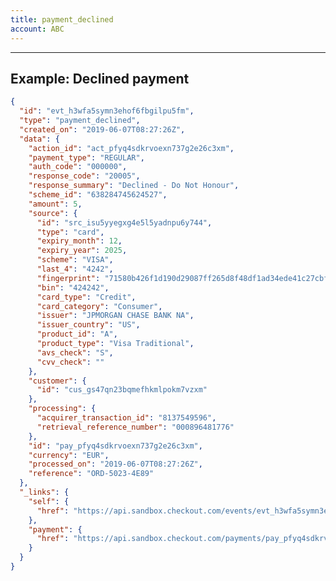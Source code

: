 ```yaml
---
title: payment_declined
account: ABC
---
```


---

## Example: Declined payment

```json
{
  "id": "evt_h3wfa5symn3ehof6fbgilpu5fm",
  "type": "payment_declined",
  "created_on": "2019-06-07T08:27:26Z",
  "data": {
    "action_id": "act_pfyq4sdkrvoexn737g2e26c3xm",
    "payment_type": "REGULAR",
    "auth_code": "000000",
    "response_code": "20005",
    "response_summary": "Declined - Do Not Honour",
    "scheme_id": "638284745624527",
    "amount": 5,
    "source": {
      "id": "src_isu5yyegxg4e5l5yadnpu6y744",
      "type": "card",
      "expiry_month": 12,
      "expiry_year": 2025,
      "scheme": "VISA",
      "last_4": "4242",
      "fingerprint": "71580b426f1d190d29087ff265d8f48df1ad34ede41c27cbff9d23c1a14d1776",
      "bin": "424242",
      "card_type": "Credit",
      "card_category": "Consumer",
      "issuer": "JPMORGAN CHASE BANK NA",
      "issuer_country": "US",
      "product_id": "A",
      "product_type": "Visa Traditional",
      "avs_check": "S",
      "cvv_check": ""
    },
    "customer": {
      "id": "cus_gs47qn23bqmefhkmlpokm7vzxm"
    },
    "processing": {
      "acquirer_transaction_id": "8137549596",
      "retrieval_reference_number": "000896481776"
    },
    "id": "pay_pfyq4sdkrvoexn737g2e26c3xm",
    "currency": "EUR",
    "processed_on": "2019-06-07T08:27:26Z",
    "reference": "ORD-5023-4E89"
  },
  "_links": {
    "self": {
      "href": "https://api.sandbox.checkout.com/events/evt_h3wfa5symn3ehof6fbgilpu5fm"
    },
    "payment": {
      "href": "https://api.sandbox.checkout.com/payments/pay_pfyq4sdkrvoexn737g2e26c3xm"
    }
  }
}
```



